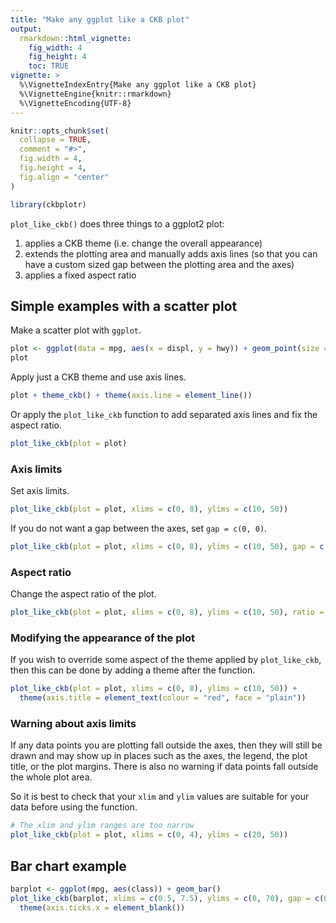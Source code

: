 ```yaml
---
title: "Make any ggplot like a CKB plot"
output:
  rmarkdown::html_vignette:
    fig_width: 4
    fig_height: 4
    toc: TRUE
vignette: >
  %\VignetteIndexEntry{Make any ggplot like a CKB plot}
  %\VignetteEngine{knitr::rmarkdown}
  %\VignetteEncoding{UTF-8}
---
```


```r
knitr::opts_chunk$set(
  collapse = TRUE,
  comment = "#>",
  fig.width = 4,
  fig.height = 4,
  fig.align = "center"
)
```

```r
library(ckbplotr)
```

`plot_like_ckb()` does three things to a ggplot2 plot:

1. applies a CKB theme (i.e. change the overall appearance)
2. extends the plotting area and manually adds axis lines (so that you can have a custom sized gap between the plotting area and the axes)
3. applies a fixed aspect ratio

## Simple examples with a scatter plot
Make a scatter plot with `ggplot`.
```r
plot <- ggplot(data = mpg, aes(x = displ, y = hwy)) + geom_point(size = 1)
plot
```

Apply just a CKB theme and use axis lines.
```r
plot + theme_ckb() + theme(axis.line = element_line())
```

Or apply the `plot_like_ckb` function to add separated axis lines and fix the aspect ratio.
```r
plot_like_ckb(plot = plot)
```


### Axis limits
Set axis limits.
```r
plot_like_ckb(plot = plot, xlims = c(0, 8), ylims = c(10, 50))
```

If you do not want a gap between the axes, set `gap = c(0, 0)`.
```r
plot_like_ckb(plot = plot, xlims = c(0, 8), ylims = c(10, 50), gap = c(0, 0))
```

### Aspect ratio
Change the aspect ratio of the plot.
```r
plot_like_ckb(plot = plot, xlims = c(0, 8), ylims = c(10, 50), ratio = 0.3)
```


### Modifying the appearance of the plot
If you wish to override some aspect of the theme applied by `plot_like_ckb`, 
then this can be done by adding a theme after the function.
```r
plot_like_ckb(plot = plot, xlims = c(0, 8), ylims = c(10, 50)) +
  theme(axis.title = element_text(colour = "red", face = "plain"))
```


### Warning about axis limits
If any data points you are plotting fall outside the axes, then they will still
be drawn and may show up in places such as the axes, the legend, the plot title, 
or the plot margins. There is also no warning if data points fall outside the whole plot area.

So it is best to check that your `xlim` and `ylim` values are suitable for your 
data before using the function.
```r
# The xlim and ylim ranges are too narrow
plot_like_ckb(plot = plot, xlims = c(0, 4), ylims = c(20, 50))
```


## Bar chart example
```r
barplot <- ggplot(mpg, aes(class)) + geom_bar()
plot_like_ckb(barplot, xlims = c(0.5, 7.5), ylims = c(0, 70), gap = c(0.025, 0.005), ratio = 0.5) +
  theme(axis.ticks.x = element_blank())
```
